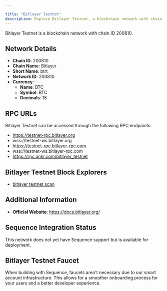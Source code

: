 ```yaml
---

title: "Bitlayer Testnet"
description: Explore Bitlayer Testnet, a blockchain network with chain ID 200810. Learn about its native currency, BTC, and how to interact with the network.
---
```




Bitlayer Testnet is a blockchain network with chain ID 200810.

## Network Details

- **Chain ID**: 200810
- **Chain Name**: Bitlayer
- **Short Name**: btrt
- **Network ID**: 200810
- **Currency**: 
  - **Name**: BTC
  - **Symbol**: BTC
  - **Decimals**: 18

## RPC URLs

Bitlayer Testnet can be accessed through the following RPC endpoints:

- https://testnet-rpc.bitlayer.org
- wss://testnet-ws.bitlayer.org
- https://testnet-rpc.bitlayer-rpc.com
- wss://testnet-ws.bitlayer-rpc.com
- https://rpc.ankr.com/bitlayer_testnet

## Bitlayer Testnet Block Explorers

- [bitlayer testnet scan](https://testnet.btrscan.com)

## Additional Information

- **Official Website**: https://docs.bitlayer.org/

## Sequence Integration Status

This network does not yet have Sequence support but is available for deployment.

## Bitlayer Testnet Faucet

When building with Sequence, faucets aren't necessary due to our smart account infrastructure. This allows for a smoother onboarding process for your users and a better developer experience.

